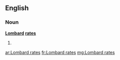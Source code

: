 ==English==

===Noun===
'''[[Lombard]] [[rates]]'''

# {{plural of|Lombard rate}}

[[ar:Lombard rates]]
[[fr:Lombard rates]]
[[mg:Lombard rates]]